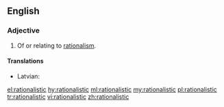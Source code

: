 ==English==
===Adjective===
{{en-adj}}
# Of or relating to [[rationalism]].

====Translations====
{{trans-top|relating to rationalism}}
* Latvian: {{t|lv|racionālistisks}}
{{trans-mid}}
{{trans-bottom}}

[[el:rationalistic]]
[[hy:rationalistic]]
[[ml:rationalistic]]
[[my:rationalistic]]
[[pl:rationalistic]]
[[tr:rationalistic]]
[[vi:rationalistic]]
[[zh:rationalistic]]